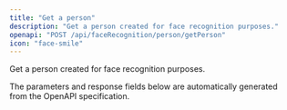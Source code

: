 ```yaml
---
title: "Get a person"
description: "Get a person created for face recognition purposes."
openapi: "POST /api/faceRecognition/person/getPerson"
icon: "face-smile"
---
```


Get a person created for face recognition purposes.

<Note>
The parameters and response fields below are automatically generated from the OpenAPI specification.
</Note>
